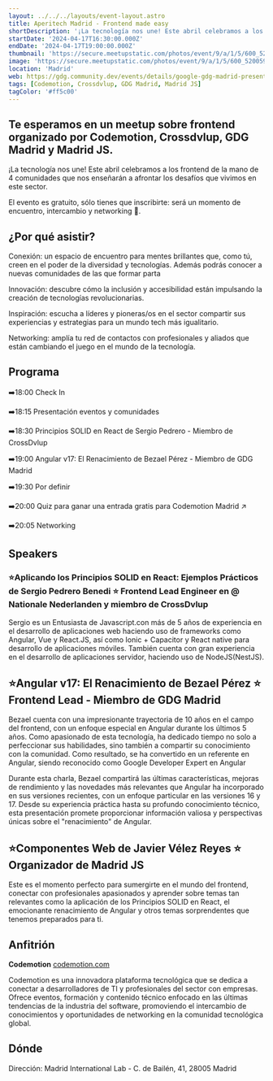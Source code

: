 ```yaml
---
layout: ../../../layouts/event-layout.astro
title: Aperitech Madrid - Frontend made easy
shortDescription: '¡La tecnología nos une! Este abril celebramos a los frontend de la mano de 4 comunidades que nos enseñarán a afrontar los desafíos que vivimos en este sector.'
startDate: '2024-04-17T16:30:00.000Z'
endDate: '2024-04-17T19:00:00.000Z'
thumbnail: 'https://secure.meetupstatic.com/photos/event/9/a/1/5/600_520059445.webp?w=500'
image: 'https://secure.meetupstatic.com/photos/event/9/a/1/5/600_520059445.webp?w=750'
location: 'Madrid'
web: https://gdg.community.dev/events/details/google-gdg-madrid-presents-aperitech-madrid-frontend-made-easy/
tags: [Codemotion, Crossdvlup, GDG Madrid, Madrid JS]
tagColor: '#ff5c00'
---
```



## Te esperamos en un meetup sobre frontend organizado por Codemotion, Crossdvlup, GDG Madrid y Madrid JS.

¡La tecnología nos une! Este abril celebramos a los frontend de la mano de 4 comunidades que nos enseñarán a afrontar los desafíos que vivimos en este sector.

El evento es gratuito, sólo tienes que inscribirte: será un momento de encuentro, intercambio y networking 💜.

## ¿Por qué asistir?

Conexión: un espacio de encuentro para mentes brillantes que, como tú, creen en el poder de la diversidad y tecnologías. Además podrás conocer a nuevas comunidades de las que formar parta

Innovación: descubre cómo la inclusión y accesibilidad están impulsando la creación de tecnologías revolucionarias.

Inspiración: escucha a líderes y pioneras/os en el sector compartir sus experiencias y estrategias para un mundo tech más igualitario.

Networking: amplía tu red de contactos con profesionales y aliados que están cambiando el juego en el mundo de la tecnología.

## Programa

➡️️18:00 Check In

➡️️18:15 Presentación eventos y comunidades

➡️️18:30 Principios SOLID en React de Sergio Pedrero - Miembro de CrossDvlup

➡️️19:00 Angular v17: El Renacimiento de Bezael Pérez - Miembro de GDG Madrid

➡️️19:30 Por definir

➡️️20:00 Quiz para ganar una entrada gratis para Codemotion Madrid ↗︎

➡️️20:05 Networking

## Speakers

### ⭐**Aplicando los Principios SOLID en React: Ejemplos Prácticos** de Sergio Pedrero Benedi ⭐ Frontend Lead Engineer en @ Nationale Nederlanden y miembro de CrossDvlup

Sergio es un Entusiasta de Javascript.con más de 5 años de experiencia en el desarrollo de aplicaciones web haciendo uso de frameworks como Angular, Vue y React.JS, así como Ionic + Capacitor y React native para desarrollo de aplicaciones móviles. También cuenta con gran experiencia en el desarrollo de aplicaciones servidor, haciendo uso de NodeJS(NestJS).

## ⭐**Angular v17: El Renacimiento** de Bezael Pérez ⭐ Frontend Lead - Miembro de GDG Madrid

Bezael cuenta con una impresionante trayectoria de 10 años en el campo del frontend, con un enfoque especial en Angular durante los últimos 5 años. Como apasionado de esta tecnología, ha dedicado tiempo no solo a perfeccionar sus habilidades, sino también a compartir su conocimiento con la comunidad. Como resultado, se ha convertido en un referente en Angular, siendo reconocido como Google Developer Expert en Angular

Durante esta charla, Bezael compartirá las últimas características, mejoras de rendimiento y las novedades más relevantes que Angular ha incorporado en sus versiones recientes, con un enfoque particular en las versiones 16 y 17. Desde su experiencia práctica hasta su profundo conocimiento técnico, esta presentación promete proporcionar información valiosa y perspectivas únicas sobre el "renacimiento" de Angular.

## ⭐**Componentes Web** de Javier Vélez Reyes ⭐ Organizador de Madrid JS

Este es el momento perfecto para sumergirte en el mundo del frontend, conectar con profesionales apasionados y aprender sobre temas tan relevantes como la aplicación de los Principios SOLID en React, el emocionante renacimiento de Angular y otros temas sorprendentes que tenemos preparados para ti.

## Anfitrión

**Codemotion** [codemotion.com](https://www.codemotion.com/)

Codemotion es una innovadora plataforma tecnológica que se dedica a conectar a desarrolladores de TI y profesionales del sector con empresas. Ofrece eventos, formación y contenido técnico enfocado en las últimas tendencias de la industria del software, promoviendo el intercambio de conocimientos y oportunidades de networking en la comunidad tecnológica global.

## Dónde

Dirección: Madrid International Lab - C. de Bailén, 41, 28005 Madrid

<GoogleMap
  src="https://www.google.com/maps/embed?pb=!1m14!1m8!1m3!1d12151.429152368397!2d-3.7137224!3d40.4120122!3m2!1i1024!2i768!4f13.1!3m3!1m2!1s0xd4227d80f8e28dd%3A0x26f4b3ac908b6694!2sMadrid%20International%20Lab!5e0!3m2!1ses!2ses!4v1692086795088!5m2!1ses!2ses"
  ariaLabel="Madrid International Lab - C. de Bailén, 41, 28005 Madrid"
/>
